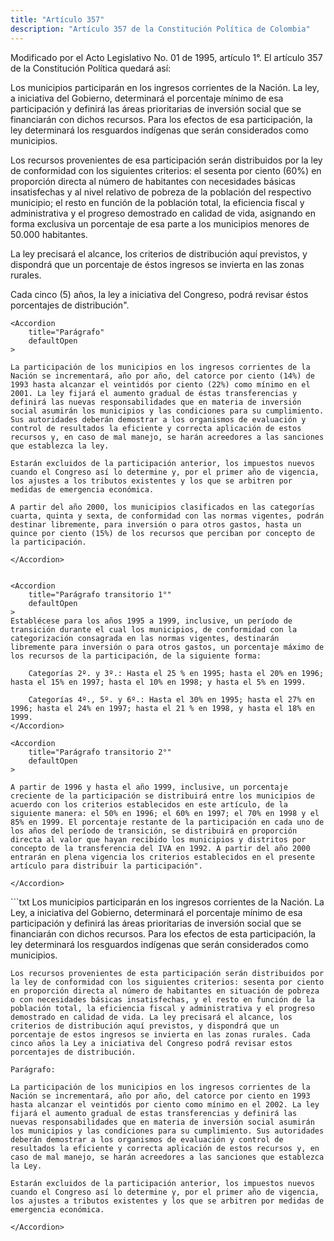 ```yaml
---
title: "Artículo 357"
description: "Artículo 357 de la Constitución Política de Colombia"
---
```


<Warning>Modificado por el Acto Legislativo No. 01 de 1995, artículo 1°. El artículo 357 de la Constitución Política quedará así: </Warning>

Los municipios participarán en los ingresos corrientes de la Nación. La ley, a iniciativa del Gobierno, determinará el porcentaje mínimo de esa participación y definirá las áreas prioritarias de inversión social que se financiarán con dichos recursos. Para los efectos de esa participación, la ley determinará los resguardos indígenas que serán considerados como municipios.

Los recursos provenientes de esa participación serán distribuidos por la ley de conformidad con los siguientes criterios: el sesenta por ciento (60%) en proporción directa al número de habitantes con necesidades básicas insatisfechas y al nivel relativo de pobreza de la población del respectivo municipio; el resto en función de la población total, la eficiencia fiscal y administrativa y el progreso demostrado en calidad de vida, asignando en forma exclusiva un porcentaje de esa parte a los municipios menores de 50.000 habitantes.

La ley precisará el alcance, los criterios de distribución aquí previstos, y dispondrá que un porcentaje de éstos ingresos se invierta en las zonas rurales.

Cada cinco (5) años, la ley a iniciativa del Congreso, podrá revisar éstos porcentajes de distribución".

<AccordionGroup>

    <Accordion
        title="Parágrafo"
        defaultOpen
    >

    La participación de los municipios en los ingresos corrientes de la Nación se incrementará, año por año, del catorce por ciento (14%) de 1993 hasta alcanzar el veintidós por ciento (22%) como mínimo en el 2001. La ley fijará el aumento gradual de éstas transferencias y definirá las nuevas responsabilidades que en materia de inversión social asumirán los municipios y las condiciones para su cumplimiento. Sus autoridades deberán demostrar a los organismos de evaluación y control de resultados la eficiente y correcta aplicación de estos recursos y, en caso de mal manejo, se harán acreedores a las sanciones que establezca la ley.
    
    Estarán excluidos de la participación anterior, los impuestos nuevos cuando el Congreso así lo determine y, por el primer año de vigencia, los ajustes a los tributos existentes y los que se arbitren por medidas de emergencia económica.
    
    A partir del año 2000, los municipios clasificados en las categorías cuarta, quinta y sexta, de conformidad con las normas vigentes, podrán destinar libremente, para inversión o para otros gastos, hasta un quince por ciento (15%) de los recursos que perciban por concepto de la participación.

    </Accordion>


    <Accordion
        title="Parágrafo transitorio 1°"
        defaultOpen
    >
    Establécese para los años 1995 a 1999, inclusive, un período de transición durante el cual los municipios, de conformidad con la categorización consagrada en las normas vigentes, destinarán libremente para inversión o para otros gastos, un porcentaje máximo de los recursos de la participación, de la siguiente forma: 
            
        Categorías 2º. y 3º.: Hasta el 25 % en 1995; hasta el 20% en 1996; hasta el 15% en 1997; hasta el 10% en 1998; y hasta el 5% en 1999.

        Categorías 4º., 5º. y 6º.: Hasta el 30% en 1995; hasta el 27% en 1996; hasta el 24% en 1997; hasta el 21 % en 1998, y hasta el 18% en 1999.     
    </Accordion>

    <Accordion
        title="Parágrafo transitorio 2°"
        defaultOpen
    >

    A partir de 1996 y hasta el año 1999, inclusive, un porcentaje creciente de la participación se distribuirá entre los municipios de acuerdo con los criterios establecidos en este artículo, de la siguiente manera: el 50% en 1996; el 60% en 1997; el 70% en 1998 y el 85% en 1999. El porcentaje restante de la participación en cada uno de los años del período de transición, se distribuirá en proporción directa al valor que hayan recibido los municipios y distritos por concepto de la transferencia del IVA en 1992. A partir del año 2000 entrarán en plena vigencia los criterios establecidos en el presente artículo para distribuir la participación". 

    </Accordion>

</AccordionGroup>


<Accordion title="Artículo original antes de la modificación:">
```txt 
    Los municipios participarán en los ingresos corrientes de la Nación. La Ley, a iniciativa del Gobierno, determinará el porcentaje mínimo de esa participación y definirá las áreas prioritarias de inversión social que se financiarán con dichos recursos. Para los efectos de esta participación, la ley determinará los resguardos indígenas que serán considerados como municipios.

    Los recursos provenientes de esta participación serán distribuidos por la ley de conformidad con los siguientes criterios: sesenta por ciento en proporción directa al número de habitantes en situación de pobreza o con necesidades básicas insatisfechas, y el resto en función de la población total, la eficiencia fiscal y administrativa y el progreso demostrado en calidad de vida. La ley precisará el alcance, los criterios de distribución aquí previstos, y dispondrá que un porcentaje de estos ingresos se invierta en las zonas rurales. Cada cinco años la Ley a iniciativa del Congreso podrá revisar estos porcentajes de distribución.

    Parágrafo:

    La participación de los municipios en los ingresos corrientes de la Nación se incrementará, año por año, del catorce por ciento en 1993 hasta alcanzar el veintidós por ciento como mínimo en el 2002. La ley fijará el aumento gradual de estas transferencias y definirá las nuevas responsabilidades que en materia de inversión social asumirán los municipios y las condiciones para su cumplimiento. Sus autoridades deberán demostrar a los organismos de evaluación y control de resultados la eficiente y correcta aplicación de estos recursos y, en caso de mal manejo, se harán acreedores a las sanciones que establezca la Ley.

    Estarán excluidos de la participación anterior, los impuestos nuevos cuando el Congreso así lo determine y, por el primer año de vigencia, los ajustes a tributos existentes y los que se arbitren por medidas de emergencia económica.

```
</Accordion>




